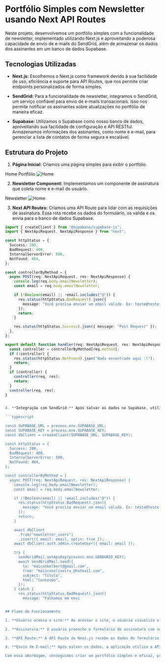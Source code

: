# Portfólio Simples com Newsletter usando Next API Routes

Neste projeto, desenvolvemos um portfólio simples com a funcionalidade de newsletter, implementado utilizando Next.js e aproveitando a poderosa capacidade de envio de e-mails do SendGrid, além de armazenar os dados dos assinantes em um banco de dados Supabase.

## Tecnologias Utilizadas

- **Next.js:** Escolhemos o Next.js como framework devido à sua facilidade de uso, eficiência e suporte para API Routes, que nos permite criar endpoints personalizados de forma simples.

- **SendGrid:** Para a funcionalidade de newsletter, integramos o SendGrid, um serviço confiável para envio de e-mails transacionais. Isso nos permite notificar os assinantes sobre atualizações no portfólio de maneira eficaz.

- **Supabase:** Utilizamos o Supabase como nosso banco de dados, aproveitando sua facilidade de configuração e API RESTful. Armazenamos informações dos assinantes, como nome e e-mail, para gerenciar a lista de contatos de forma segura e escalável.

## Estrutura do Projeto

1. **Página Inicial:** Criamos uma página simples para exibir o portfólio.

Home Portfólio
![Home](https://raw.githubusercontent.com/maicxn/Newsletter-nextAPI/main/_data/assets/newsletter.png)

2. **Newsletter Component:** Implementamos um componente de assinatura que coleta nome e e-mail do usuário.

Newsletter
![Home](https://raw.githubusercontent.com/maicxn/Newsletter-nextAPI/main/_data/assets/cadastro_email.png)

3. **Next API Routes:** Criamos uma API Route para lidar com as requisições de assinatura. Essa rota recebe os dados do formulário, os valida e os envia para o banco de dados Supabase.

````typescript
import { createClient } from "@supabase/supabase-js";
import { NextApiRequest, NextApiResponse } from "next";

const httpStatus = {
  Success: 200,
  BadRequest: 400,
  InternalServerError: 500,
  NotFound: 404,
};

const controllerByMethod = {
  async POST(req: NextApiRequest, res: NextApiResponse) {
    console.log(req.body.emailNewsletter);
    const email = req.body.emailNewsletter;

    if (!Boolean(email) || !email.includes("@")) {
      res.status(httpStatus.BadRequest).json({
        message: "Você precisa enviar um email válido. Ex: teste@teste.com ",
      });
      return;
    }

    res.status(httpStatus.Success).json({ message: "Post Request" });
  },
};

export default function handler(req: NextApiRequest, res: NextApiResponse) {
  const controller = controllerByMethod[req.method];
  if (!controller) {
    res.status(httpStatus.NotFound).json("Nada encontrado aqui :(");
    return;
  }
  if (controller) {
    controller(req, res);
    return;
  }
  controller(req, res);
}


4. **Integração com SendGrid:** Após salvar os dados no Supabase, utilizamos a API do SendGrid para enviar uma confirmação de assinatura para o e-mail do usuário.

```typescript

const SUPABASE_URL = process.env.SUPABASE_URL;
const SUPABASE_KEY = process.env.SUPABASE_KEY;
const dbClient = createClient(SUPABASE_URL, SUPABASE_KEY);

const httpStatus = {
  Success: 200,
  BadRequest: 400,
  InternalServerError: 500,
  NotFound: 404,
};

const controllerByMethod = {
  async POST(req: NextApiRequest, res: NextApiResponse) {
    console.log(req.body.emailNewsletter);
    const email = req.body.emailNewsletter;

    if (!Boolean(email) || !email.includes("@")) {
      res.status(httpStatus.BadRequest).json({
        message: "Você precisa enviar um email válido. Ex: teste@teste.com ",
      });
      return;
    }

    await dbClient
      .from("newsletter_users")
      .insert({ email: email, optin: true });
    await dbClient.auth.admin.createUser({ email: email });

    try {
      sendGridMail.setApiKey(process.env.SENDGRID_KEY);
      await sendGridMail.send({
        to: "maiconkelbert@gmail.com",
        from: "maiiconoliveira_@hotmail.com",
        subject: "Título",
        html: "Conteúdo",
      });
    } catch {
      res.status(httpStatus.BadRequest).json({
        message: "Falhamos em envi


## Fluxo de Funcionamento

1. **Usuário acessa o site:** Ao acessar o site, o usuário visualiza o portfólio e a opção de assinatura da newsletter.

2. **Assinatura:** O usuário preenche o formulário de assinatura com seu nome e e-mail.

3. **API Route:** A API Route do Next.js recebe os dados do formulário, valida-os e os salva no banco de dados Supabase.

4. **Envio de E-mail:** Após salvar os dados, a aplicação utiliza a API do SendGrid para enviar um e-mail de confirmação para o usuário, garantindo que a assinatura foi bem-sucedida.

Com essa abordagem, conseguimos criar um portfólio simples e eficaz, proporcionando aos usuários uma maneira fácil de se manterem atualizados sobre as últimas novidades e projetos.
````
